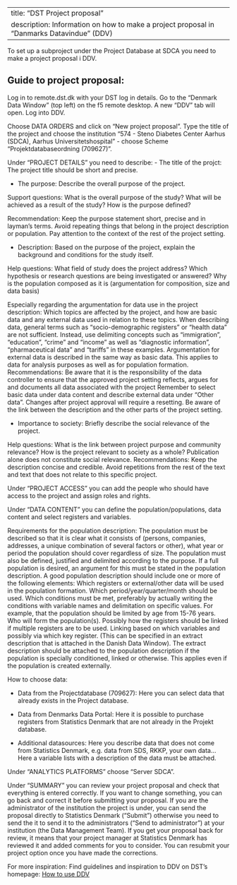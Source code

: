
---
title: "DST Project proposal"
description: Information on how to make a project proposal in "Danmarks Datavindue" (DDV)
---

To set up a subproject under the Project Database at SDCA you need to make a project proposal i DDV. 

## Guide to project proposal:

Log in to remote.dst.dk with your DST log in details. Go to the “Denmark Data Window” (top left) on the f5 remote desktop. A new “DDV” tab will open. Log into DDV.  

Choose DATA ORDERS and click on "New project proposal". Type the title of the project and choose the institution "574 - Steno Diabetes Center Aarhus (SDCA), Aarhus Universitetshospital" 
- choose Scheme "Projektdatabaseordning (709627)".

Under "PROJECT DETAILS" you need to describe:
- The title of the projct: The project title should be short and precise.

- The purpose: Describe the overall purpose of the project.

Support questions:
What is the overall purpose of the study?
What will be achieved as a result of the study?
How is the purpose defined?

Recommendation:
Keep the purpose statement short, precise and in layman's terms.
Avoid repeating things that belong in the project description or population.
Pay attention to the context of the rest of the project setting.

- Description: Based on the purpose of the project, explain the background and conditions for the study itself.

Help questions:
What field of study does the project address?
Which hypothesis or research questions are being investigated or answered?
Why is the population composed as it is (argumentation for composition, size and data basis)

Especially regarding the argumentation for data use in the project description:
Which topics are affected by the project, and how are basic data and any external data used in relation to these topics.
When describing data, general terms such as “socio-demographic registers” or “health data” are not sufficient. Instead, use delimiting concepts such as “immigration”, “education”, “crime” and “income” as well as “diagnostic information”, “pharmaceutical data” and “tariffs” in these examples.
Argumentation for external data is described in the same way as basic data. This applies to data for analysis purposes as well as for population formation.
Recommendations:
Be aware that it is the responsibility of the data controller to ensure that the approved project setting reflects, argues for and documents all data associated with the project
Remember to select basic data under data content and describe external data under “Other data”. Changes after project approval will require a resetting.
Be aware of the link between the description and the other parts of the project setting.

- Importance to society: Briefly describe the social relevance of the project.

Help questions:
What is the link between project purpose and community relevance?
How is the project relevant to society as a whole?
Publication alone does not constitute social relevance. 
Recommendations:
Keep the description concise and credible.
Avoid repetitions from the rest of the text and text that does not relate to this specific project.

Under "PROJECT ACCESS" you can add the people who should have access to the project and assign roles and rights.

Under "DATA CONTENT" you can define the population/populations, data content and select registers and variables. 

Requirements for the population description:
The population must be described so that it is clear what it consists of (persons, companies, addresses, a unique combination of several factors or other), what year or period the population should cover regardless of size. The population must also be defined, justified and delimited according to the purpose. If a full population is desired, an argument for this must be stated in the population description.
A good population description should include one or more of the following elements:
Which registers or external/other data will be used in the population formation.
Which period/year/quarter/month should be used.
Which conditions must be met, preferably by actually writing the conditions with variable names and delimitation on specific values. For example, that the population should be limited by age from 15-76 years.
Who will form the population(s).
Possibly how the registers should be linked if multiple registers are to be used. Linking based on which variables and possibly via which key register. (This can be specified in an extract description that is attached in the Danish Data Window).
The extract description should be attached to the population description if the population is specially conditioned, linked or otherwise. This applies even if the population is created externally.

How to choose data:

- Data from the Projectdatabase (709627): Here you can select data that already exists in the Project database.

- Data from Denmarks Data Portal: Here it is possible to purchase registers from Statistics Denmark that are not already in the Projekt database.

- Additional datasources: Here you describe data that does not come from Statistics Denmark, e.g. data from SDS, RKKP, your own data...
Here a variable lists with a description of the data must be attached.

Under "ANALYTICS PLATFORMS" choose "Server SDCA".

Under "SUMMARY" you can review your project proposal and check that everything is entered correctly. If you want to change something, you can go back and correct it before submitting your proposal.
If you are the administrator of the institution the project is under, you can send the proposal directly to Statistics Denmark (“Submit”) otherwise you need to send the it to send it to the administrators (“Send to administrator”) at your institution (the Data Management Team). 
If you get your proposal back for review, it means that your project manager at Statistics Denmark has reviewed it and added comments for you to consider. You can resubmit your project option once you have made the corrections.

For more inspiration: Find guidelines and inspiration to DDV on DST's homepage:
[How to use DDV](https://www.dst.dk/da/TilSalg/Forskningsservice/danmarks-datavindue)

